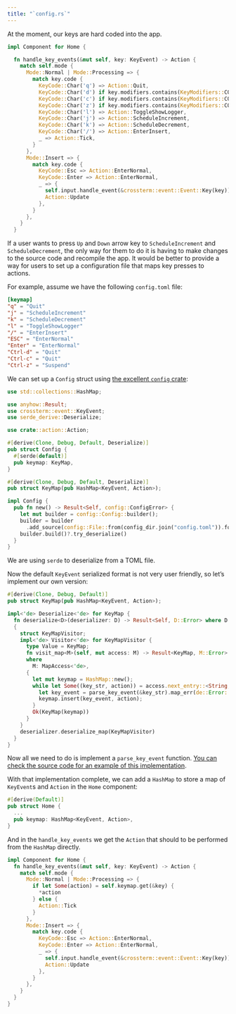 ```yaml
---
title: "`config.rs`"
---
```


At the moment, our keys are hard coded into the app.

```rust {filename="components/home.rs"}
impl Component for Home {

  fn handle_key_events(&mut self, key: KeyEvent) -> Action {
    match self.mode {
      Mode::Normal | Mode::Processing => {
        match key.code {
          KeyCode::Char('q') => Action::Quit,
          KeyCode::Char('d') if key.modifiers.contains(KeyModifiers::CONTROL) => Action::Quit,
          KeyCode::Char('c') if key.modifiers.contains(KeyModifiers::CONTROL) => Action::Quit,
          KeyCode::Char('z') if key.modifiers.contains(KeyModifiers::CONTROL) => Action::Suspend,
          KeyCode::Char('l') => Action::ToggleShowLogger,
          KeyCode::Char('j') => Action::ScheduleIncrement,
          KeyCode::Char('k') => Action::ScheduleDecrement,
          KeyCode::Char('/') => Action::EnterInsert,
          _ => Action::Tick,
        }
      },
      Mode::Insert => {
        match key.code {
          KeyCode::Esc => Action::EnterNormal,
          KeyCode::Enter => Action::EnterNormal,
          _ => {
            self.input.handle_event(&crossterm::event::Event::Key(key));
            Action::Update
          },
        }
      },
    }
  }
```

If a user wants to press `Up` and `Down` arrow key to `ScheduleIncrement` and `ScheduleDecrement`, the only way for them to do it is having to make changes to the source code and recompile the app.
It would be better to provide a way for users to set up a configuration file that maps key presses to actions.

For example, assume we have the following `config.toml` file:

```toml
[keymap]
"q" = "Quit"
"j" = "ScheduleIncrement"
"k" = "ScheduleDecrement"
"l" = "ToggleShowLogger"
"/" = "EnterInsert"
"ESC" = "EnterNormal"
"Enter" = "EnterNormal"
"Ctrl-d" = "Quit"
"Ctrl-c" = "Quit"
"Ctrl-z" = "Suspend"
```

We can set up a `Config` struct using [the excellent `config` crate](https://docs.rs/config/0.13.3/config/):

```rust
use std::collections::HashMap;

use anyhow::Result;
use crossterm::event::KeyEvent;
use serde_derive::Deserialize;

use crate::action::Action;

#[derive(Clone, Debug, Default, Deserialize)]
pub struct Config {
  #[serde(default)]
  pub keymap: KeyMap,
}

#[derive(Clone, Debug, Default, Deserialize)]
pub struct KeyMap(pub HashMap<KeyEvent, Action>);

impl Config {
  pub fn new() -> Result<Self, config::ConfigError> {
    let mut builder = config::Config::builder();
    builder = builder
      .add_source(config::File::from(config_dir.join("config.toml")).format(config::FileFormat::Toml).required(false));
    builder.build()?.try_deserialize()
  }
}
```

We are using `serde` to deserialize from a TOML file.

Now the default `KeyEvent` serialized format is not very user friendly, so let's implement our own version:

```rust
#[derive(Clone, Debug, Default)]
pub struct KeyMap(pub HashMap<KeyEvent, Action>);

impl<'de> Deserialize<'de> for KeyMap {
  fn deserialize<D>(deserializer: D) -> Result<Self, D::Error> where D: Deserializer<'de>,
  {
    struct KeyMapVisitor;
    impl<'de> Visitor<'de> for KeyMapVisitor {
      type Value = KeyMap;
      fn visit_map<M>(self, mut access: M) -> Result<KeyMap, M::Error>
      where
        M: MapAccess<'de>,
      {
        let mut keymap = HashMap::new();
        while let Some((key_str, action)) = access.next_entry::<String, Action>()? {
          let key_event = parse_key_event(&key_str).map_err(de::Error::custom)?;
          keymap.insert(key_event, action);
        }
        Ok(KeyMap(keymap))
      }
    }
    deserializer.deserialize_map(KeyMapVisitor)
  }
}
```

Now all we need to do is implement a `parse_key_event` function.
[You can check the source code for an example of this implementation](https://github.com/kdheepak/ratatui-template/blob/e5eaf8cdcd97aa296aff442620badf6183a58e62/src/config.rs#L62-L138).

With that implementation complete, we can add a `HashMap` to store a map of `KeyEvent`s and `Action` in the `Home` component:


```rust {filename="components/home.rs"}
#[derive(Default)]
pub struct Home {
  ...
  pub keymap: HashMap<KeyEvent, Action>,
}
```

And in the `handle_key_events` we get the `Action` that should to be performed from the `HashMap` directly.

```rust
impl Component for Home {
  fn handle_key_events(&mut self, key: KeyEvent) -> Action {
    match self.mode {
      Mode::Normal | Mode::Processing => {
        if let Some(action) = self.keymap.get(&key) {
          *action
        } else {
          Action::Tick
        }
      },
      Mode::Insert => {
        match key.code {
          KeyCode::Esc => Action::EnterNormal,
          KeyCode::Enter => Action::EnterNormal,
          _ => {
            self.input.handle_event(&crossterm::event::Event::Key(key));
            Action::Update
          },
        }
      },
    }
  }
}
```
